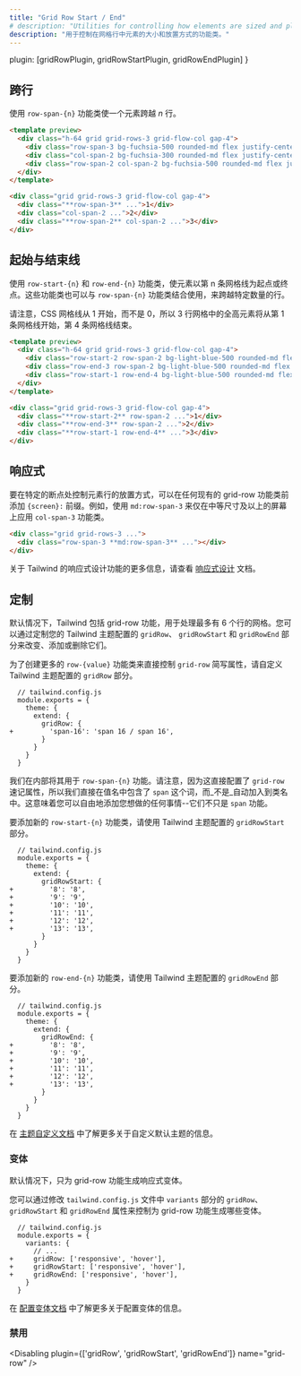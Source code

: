 ```yaml
---
title: "Grid Row Start / End"
# description: "Utilities for controlling how elements are sized and placed across grid rows."
description: "用于控制在网格行中元素的大小和放置方式的功能类。"
---
```



  plugin: [gridRowPlugin, gridRowStartPlugin, gridRowEndPlugin]
}

<!-- ## Spanning rows -->
## 跨行

<!-- Use the `row-span-{n}` utilities to make an element span _n_ rows. -->
使用 `row-span-{n}` 功能类使一个元素跨越 _n_ 行。

```html fuchsia
<template preview>
  <div class="h-64 grid grid-rows-3 grid-flow-col gap-4">
    <div class="row-span-3 bg-fuchsia-500 rounded-md flex justify-center items-center text-white text-2xl font-extrabold">1</div>
    <div class="col-span-2 bg-fuchsia-300 rounded-md flex justify-center items-center text-white text-2xl font-extrabold">2</div>
    <div class="row-span-2 col-span-2 bg-fuchsia-500 rounded-md flex justify-center items-center text-white text-2xl font-extrabold">3</div>
  </div>
</template>

<div class="grid grid-rows-3 grid-flow-col gap-4">
  <div class="**row-span-3** ...">1</div>
  <div class="col-span-2 ...">2</div>
  <div class="**row-span-2** col-span-2 ...">3</div>
</div>
```

<!-- ## Starting and ending lines -->
## 起始与结束线

<!-- Use the `row-start-{n}` and `row-end-{n}` utilities to make an element start or end at the _nth_ grid line. These can also be combined with the `row-span-{n}` utilities to span a specific number of rows. -->
使用 `row-start-{n}` 和 `row-end-{n}` 功能类，使元素以第 n 条网格线为起点或终点。这些功能类也可以与 `row-span-{n}` 功能类结合使用，来跨越特定数量的行。

<!-- Note that CSS grid lines start at 1, not 0, so a full-height element in a 3-row grid would start at line 1 and end at line 4. -->
请注意，CSS 网格线从 1 开始，而不是 0，所以 3 行网格中的全高元素将从第 1 条网格线开始，第 4 条网格线结束。

```html lightBlue
<template preview>
  <div class="h-64 grid grid-rows-3 grid-flow-col gap-4">
    <div class="row-start-2 row-span-2 bg-light-blue-500 rounded-md flex justify-center items-center text-white text-2xl font-extrabold">1</div>
    <div class="row-end-3 row-span-2 bg-light-blue-500 rounded-md flex justify-center items-center text-white text-2xl font-extrabold">2</div>
    <div class="row-start-1 row-end-4 bg-light-blue-500 rounded-md flex justify-center items-center text-white text-2xl font-extrabold">3</div>
  </div>
</template>

<div class="grid grid-rows-3 grid-flow-col gap-4">
  <div class="**row-start-2** row-span-2 ...">1</div>
  <div class="**row-end-3** row-span-2 ...">2</div>
  <div class="**row-start-1 row-end-4** ...">3</div>
</div>
```

<!-- ## Responsive -->
## 响应式

<!-- To control the row placement of an element at a specific breakpoint, add a `{screen}:` prefix to any existing grid-row utility. For example, use `md:row-span-3` to apply the `row-span-3` utility at only medium screen sizes and above. -->
要在特定的断点处控制元素行的放置方式，可以在任何现有的 grid-row 功能类前添加 `{screen}:` 前缀。例如，使用 `md:row-span-3` 来仅在中等尺寸及以上的屏幕上应用 `col-span-3` 功能类。

```html
<div class="grid grid-rows-3 ...">
  <div class="row-span-3 **md:row-span-3** ..."></div>
</div>
```

<!-- For more information about Tailwind's responsive design features, check out the [Responsive Design](/docs/responsive-design) documentation. -->
关于 Tailwind 的响应式设计功能的更多信息，请查看 [响应式设计](/docs/responsive-design) 文档。

<!-- ## Customizing -->
## 定制

<!-- By default Tailwind includes grid-row utilities for working with grids with up to 6 explicit rows. You change, add, or remove these by customizing the `gridRow`, `gridRowStart`, and `gridRowEnd` sections of your Tailwind theme config. -->
默认情况下，Tailwind 包括 grid-row 功能，用于处理最多有 6 个行的网格。您可以通过定制您的 Tailwind 主题配置的 `gridRow`、 `gridRowStart` 和 `gridRowEnd` 部分来改变、添加或删除它们。

<!-- For creating more `row-{value}` utilities that control the `grid-row` shorthand property directly, customize the `gridRow` section of your Tailwind theme config: -->
为了创建更多的 `row-{value}` 功能类来直接控制 `grid-row` 简写属性，请自定义 Tailwind 主题配置的 `gridRow` 部分。

```diff-js
  // tailwind.config.js
  module.exports = {
    theme: {
      extend: {
        gridRow: {
+         'span-16': 'span 16 / span 16',
        }
      }
    }
  }
```

<!-- We use this internally for our `row-span-{n}` utilities. Note that since this configures the `grid-row` shorthand property directly, we include the word `span` directly in the value name, it's _not_ baked into the class name automatically. That means you are free to add entries that do whatever you want here — they don't just have to be `span` utilities. -->
我们在内部将其用于 `row-span-{n}` 功能。请注意，因为这直接配置了 `grid-row` 速记属性，所以我们直接在值名中包含了 `span` 这个词，而_不是_自动加入到类名中。这意味着您可以自由地添加您想做的任何事情--它们不只是 `span` 功能。

<!-- To add new `row-start-{n}` utilities, use the `gridRowStart` section of your Tailwind theme config: -->
要添加新的  `row-start-{n}` 功能类，请使用 Tailwind 主题配置的 `gridRowStart` 部分。

```diff-js
  // tailwind.config.js
  module.exports = {
    theme: {
      extend: {
        gridRowStart: {
+         '8': '8',
+         '9': '9',
+         '10': '10',
+         '11': '11',
+         '12': '12',
+         '13': '13',
        }
      }
    }
  }
```

<!-- To add new `row-end-{n}` utilities, use the `gridRowEnd` section of your Tailwind theme config: -->
要添加新的  `row-end-{n}` 功能类，请使用 Tailwind 主题配置的 `gridRowEnd` 部分。

```diff-js
  // tailwind.config.js
  module.exports = {
    theme: {
      extend: {
        gridRowEnd: {
+         '8': '8',
+         '9': '9',
+         '10': '10',
+         '11': '11',
+         '12': '12',
+         '13': '13',
        }
      }
    }
  }
```

<!-- Learn more about customizing the default theme in the [theme customization documentation](/docs/theme#customizing-the-default-theme). -->
在 [主题自定义文档](/docs/theme#customizing-the-default-theme) 中了解更多关于自定义默认主题的信息。

<!-- ### Variants -->
### 变体

<!-- By default, only responsive variants are generated for grid-row utilities. -->
默认情况下，只为 grid-row 功能生成响应式变体。

<!-- You can control which variants are generated for the grid-row utilities by modifying the `gridRow`, `gridRowStart`, and `gridRowEnd` properties in the `variants` section of your `tailwind.config.js` file. -->
您可以通过修改 `tailwind.config.js` 文件中 `variants` 部分的 `gridRow`、`gridRowStart` 和 `gridRowEnd` 属性来控制为 grid-row 功能生成哪些变体。

```diff-js
  // tailwind.config.js
  module.exports = {
    variants: {
      // ...
+     gridRow: ['responsive', 'hover'],
+     gridRowStart: ['responsive', 'hover'],
+     gridRowEnd: ['responsive', 'hover'],
    }
  }
```

<!-- Learn more about configuring variants in the [configuring variants documentation](/docs/configuring-variants/). -->
在 [配置变体文档](/docs/configuring-variants/) 中了解更多关于配置变体的信息。

### 禁用

<Disabling plugin={['gridRow', 'gridRowStart', 'gridRowEnd']} name="grid-row" />
